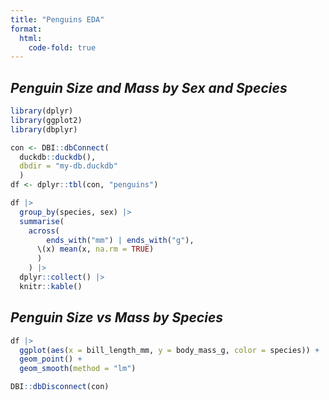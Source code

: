 ```yaml
---
title: "Penguins EDA"
format:
  html:
    code-fold: true
---
```


## *Penguin Size and Mass by Sex and Species*

```r
library(dplyr)
library(ggplot2)
library(dbplyr)

con <- DBI::dbConnect(
  duckdb::duckdb(), 
  dbdir = "my-db.duckdb"
  )
df <- dplyr::tbl(con, "penguins")
```

```r
df |>
  group_by(species, sex) |> 
  summarise(
    across(
        ends_with("mm") | ends_with("g"),
      \(x) mean(x, na.rm = TRUE)
      )
    ) |>
  dplyr::collect() |> 
  knitr::kable()
```

## *Penguin Size vs Mass by Species*

```r
df |>
  ggplot(aes(x = bill_length_mm, y = body_mass_g, color = species)) +
  geom_point() + 
  geom_smooth(method = "lm")
```

```r
DBI::dbDisconnect(con)
```